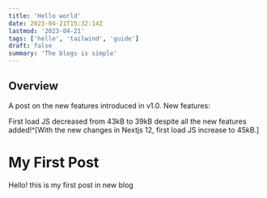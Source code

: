 ```yaml
---
title: 'Hello world'
date: 2023-04-21T15:32:14Z
lastmod: '2023-04-21'
tags: ['hello', 'tailwind', 'guide']
draft: false
summary: 'The blogs is simple'
---
```


## Overview

A post on the new features introduced in v1.0. New features:

<TOCInline toc={props.toc} exclude="Overview" toHeading={2} />

First load JS decreased from 43kB to 39kB despite all the new features added!^[With the new changes in Nextjs 12, first load JS increase to 45kB.]

# My First Post

Hello! this is my first post in new blog
